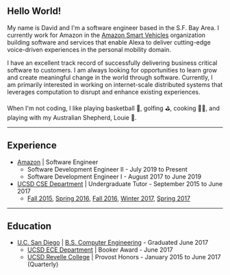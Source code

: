 
## Hello World!

My name is David and I'm a software engineer based in the S.F. Bay Area. I currently work for Amazon in the [Amazon Smart Vehicles](https://amazon.com/alexaauto) organization building software and services that enable Alexa to deliver cutting-edge voice-driven experiences in the personal mobility domain.

I have an excellent track record of successfully delivering business critical software to customers. I am always looking for opportunities to learn grow and create meaningful change in the world through software. Currently, I am primarily interested in working on internet-scale distributed systems that leverages computation to disrupt and enhance existing experiences.

When I'm not coding, I like playing basketball 🏀, golfing ⛳, cooking 👨‍🍳, and playing with my <LouieAge /> Australian Shepherd, Louie 🐶.

---

## Experience

* [Amazon](https://www.amazon.com/) | Software Engineer
  * Software Development Engineer II - July 2019 to Present
  * Software Development Engineer I - August 2017 to June 2019
* [UCSD CSE Department](https://cse.ucsd.edu/undergraduate/student-opportunities/financial-opportunities/readers-and-tutors) | Undergraduate Tutor - September 2015 to June 2017
  * [Fall 2015](https://cseweb.ucsd.edu/classes/fa15/cse105-a/),
  [Spring 2016](https://cseweb.ucsd.edu/classes/sp16/cse105-ab/),
  [Fall 2016](https://cseweb.ucsd.edu/classes/fa16/cse105-abc/),
  [Winter 2017](https://cseweb.ucsd.edu/classes/wi17/cse20-ab/),
  [Spring 2017](https://cseweb.ucsd.edu/classes/sp17/cse105-ab/)

---

## Education

* [U.C. San Diego](https://ucsd.edu/) | [B.S. Computer Engineering](https://ece.ucsd.edu/undergraduate/undergraduate-programs/computer-engineering-major) - Graduated June 2017
  * [UCSD ECE Department](https://www.ece.ucsd.edu/undergraduate/booker-award) | Booker Award - June 2017
  * [UCSD Revelle College](https://revelle.ucsd.edu/academics/honors-opportunities/honors-programs.html#Provost-Honors) | Provost Honors - January 2015 to June 2017 (Quarterly)
